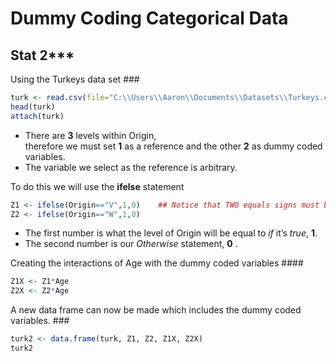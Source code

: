 Dummy Coding Categorical Data
========================================================
Stat 2*** 
---------------------------------------------------------
Using the Turkeys data set
### 

```r
turk <- read.csv(file="C:\\Users\\Aaron\\Documents\\Datasets\\Turkeys.csv",header=T)
head(turk)
attach(turk)
```

* There are **3** levels within Origin,   
therefore we must set **1** as a reference and the other **2** as dummy coded variables.  
* The variable we select as the reference is arbitrary.

To do this we will use the **ifelse** statement 

```r
Z1 <- ifelse(Origin=="V",1,0)    ## Notice that TWO equals signs must be used
Z2 <- ifelse(Origin=="W",1,0)    
```
* The first number is what the level of Origin will be equal to *if* it's *true*, **1**.  
* The second number is our *Otherwise* statement, **0** .


Creating the interactions of Age with the dummy coded variables 
#### 
```r
Z1X <- Z1*Age
Z2X <- Z2*Age
```

A new data frame can now be made which includes the dummy coded variables.
### 

```r
turk2 <- data.frame(turk, Z1, Z2, Z1X, Z2X)
turk2
```


